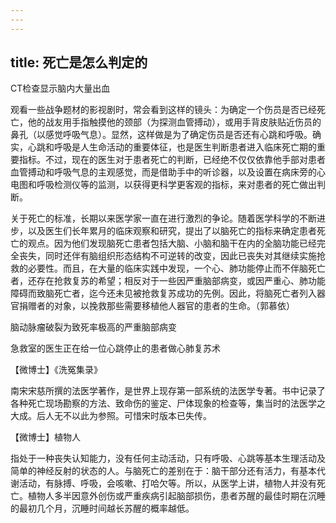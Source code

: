 ```yaml
---
---
---
```

title: 死亡是怎么判定的
---




CT检查显示脑内大量出血



观看一些战争题材的影视剧时，常会看到这样的镜头：为确定一个伤员是否已经死亡，他的战友用手指触摸他的颈部（为探测血管搏动），或用手背皮肤贴近伤员的鼻孔（以感觉呼吸气息）。显然，这样做是为了确定伤员是否还有心跳和呼吸。确实，心跳和呼吸是人生命活动的重要体征，也是医生判断患者进入临床死亡期的重要指标。不过，现在的医生对于患者死亡的判断，已经绝不仅仅依靠他手部对患者血管搏动和呼吸气息的主观感觉，而是借助手中的听诊器，以及设置在病床旁的心电图和呼吸检测仪等的监测，以获得更科学更客观的指标，来对患者的死亡做出判断。

关于死亡的标准，长期以来医学家一直在进行激烈的争论。随着医学科学的不断进步，以及医生们长年累月的临床观察和研究，提出了以脑死亡的指标来确定患者死亡的观点。因为他们发现脑死亡患者包括大脑、小脑和脑干在内的全脑功能已经完全丧失，同时还伴有脑组织形态结构不可逆转的改变，因此已丧失对其继续实施抢救的必要性。而且，在大量的临床实践中发现，一个心、肺功能停止而不伴脑死亡者，还存在抢救复苏的希望；相反对于一些因严重脑部病变，或因严重心、肺功能障碍而致脑死亡者，迄今还未见被抢救复苏成功的先例。因此，将脑死亡者列入器官捐赠者的对象，以挽救那些需要移植他人器官的患者的生命。（郭慕依）

脑动脉瘤破裂为致死率极高的严重脑部病变



急救室的医生正在给一位心跳停止的患者做心肺复苏术





【微博士】《洗冤集录》

南宋宋慈所撰的法医学著作，是世界上现存第一部系统的法医学专著。书中记录了各种死亡现场勘察的方法、致命伤的鉴定、尸体现象的检查等，集当时的法医学之大成。后人无不以此为参照。可惜宋时版本已失传。

【微博士】植物人



指处于一种丧失认知能力，没有任何主动活动，只有呼吸、心跳等基本生理活动及简单的神经反射的状态的人。与脑死亡的差别在于：脑干部分还有活力，有基本代谢活动，有脉搏、呼吸，会咳嗽、打哈欠等。所以，从医学上讲，植物人并没有死亡。植物人多半因意外创伤或严重疾病引起脑部损伤，患者苏醒的最佳时期在沉睡的最初几个月，沉睡时间越长苏醒的概率越低。